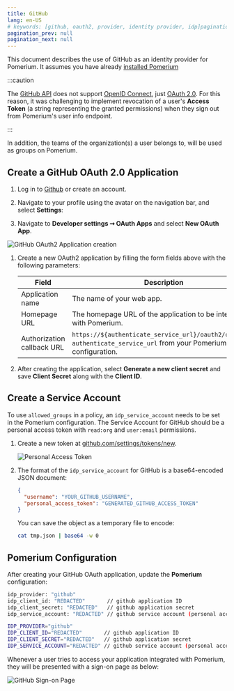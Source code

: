 ```yaml
---
title: GitHub
lang: en-US
# keywords: [github, oauth2, provider, identity provider, idp]pagination_prev: null
pagination_prev: null
pagination_next: null
---
```



This document describes the use of GitHub as an identity provider for Pomerium. It assumes you have already [installed Pomerium](/docs/install/)

:::caution

The [GitHub API] does not support [OpenID Connect], just [OAuth 2.0]. For this reason, it was challenging to implement revocation of a user's **Access Token** (a string representing the granted permissions) when they sign out from Pomerium's user info endpoint.

:::

In addition, the teams of the organization(s) a user belongs to, will be used as groups on Pomerium.

## Create a GitHub OAuth 2.0 Application

1. Log in to [Github](https://github.com/login) or create an account.

1. Navigate to your profile using the avatar on the navigation bar, and select **Settings**:

1. Navigate to **Developer settings ➞ OAuth Apps** and select **New OAuth App**.

![GitHub OAuth2 Application creation](./img/github/github-oauth-creation.png)

1. Create a new OAuth2 application by filling the form fields above with the following parameters:

   | Field | Description |
   | --- | --- |
   | Application name | The name of your web app. |
   | Homepage URL | The homepage URL of the application to be integrated with Pomerium. |
   | Authorization callback URL | `https://${authenticate_service_url}/oauth2/callback`, `authenticate_service_url` from your Pomerium configuration. |

1. After creating the application, select **Generate a new client secret** and save **Client Secret** along with the **Client ID**.

## Create a Service Account

To use `allowed_groups` in a policy, an `idp_service_account` needs to be set in the Pomerium configuration. The Service Account for GitHub should be a personal access token with `read:org` and `user:email` permissions.

1. Create a new token at [github.com/settings/tokens/new](https://github.com/settings/tokens/new).

   ![Personal Access Token](./img/github/github-personal-access-token.png)

1. The format of the `idp_service_account` for GitHub is a base64-encoded JSON document:

   ```json title=tmp.json
   {
     "username": "YOUR_GITHUB_USERNAME",
     "personal_access_token": "GENERATED_GITHUB_ACCESS_TOKEN"
   }
   ```

   You can save the object as a temporary file to encode:

   ```bash
   cat tmp.json | base64 -w 0
   ```

## Pomerium Configuration

After creating your GitHub OAuth application, update the **Pomerium** configuration:

<Tabs>
<TabItem value="config.yaml" label="config.yaml">

```bash
idp_provider: "github"
idp_client_id: "REDACTED"       // github application ID
idp_client_secret: "REDACTED"   // github application secret
idp_service_account: "REDACTED" // github service account (personal access token)
```

</TabItem>
<TabItem value="Environment Variables" label="Environment Variables">

```bash
IDP_PROVIDER="github"
IDP_CLIENT_ID="REDACTED"       // github application ID
IDP_CLIENT_SECRET="REDACTED"   // github application secret
IDP_SERVICE_ACCOUNT="REDACTED" // github service account (personal access token)
```

</TabItem>
</Tabs>

Whenever a user tries to access your application integrated with Pomerium, they will be presented with a sign-on page as below:

![GitHub Sign-on Page](./img/github/github-signon-page.png)

[github api]: https://developer.github.com/v3/#oauth2-token-sent-in-a-header
[openid connect]: https://en.wikipedia.org/wiki/OpenID_Connect
[oauth 2.0]: https://auth0.com/docs/protocols/oauth2
